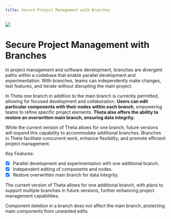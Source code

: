 ```yaml
---
title: Secure Project Management with Branches
---
```


![](https://fftefqqvfkkewuokofds.supabase.co/storage/v1/object/public/theta-assets/covers/branches_feature.svg)

# Secure Project Management with Branches

In project management and software development, branches are divergent paths within a codebase that enable parallel development and experimentation. With branches, teams can independently make changes, test features, and iterate without disrupting the main project. 

In Theta one branch in addition to the main branch is currently permitted, allowing for focused development and collaboration. **Users can edit particular components with their nodes within each branch**, empowering teams to refine specific project elements. **Theta also offers the ability to restore an overwritten main branch, ensuring data integrity.** 

While the current version of Theta allows for one branch, future versions will expand this capability to accommodate additional branches. Branches in Theta facilitate concurrent work, enhance flexibility, and promote efficient project management.

Key Features:
- [x] Parallel development and experimentation with one additional branch.
- [x] Independent editing of components and nodes.
- [x] Restore overwritten main branch for data integrity.

<Warning>The current version of Theta allows for one additional branch, with plans to support multiple branches in future versions, further enhancing project management capabilities.</Warning>

<Warning>Component deletion in a branch does not affect the main branch, protecting main components from unwanted edits.</Warning>
